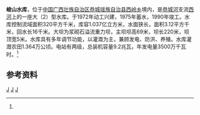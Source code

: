 {{Infobox Reservoir 
|name = 峻山水库
|nickname =
|image = 
|image_caption = 
|map = 
|map_caption = 
|pushpin_map = China Guangxi
|pushpin_map_caption = 峻山水库在广西的位置
|code = BHA52601173
|class = 大（2）型水库
|location_of_reservoir = [[广西壮族自治区|广西壮族自治区]]<br>[[恭城瑶族自治县|恭城瑶族自治县]][[西岭乡|西岭乡]]
|location_of_dam = 
|inflow =
|outflow = [[西河_(恭城河)|西河]]
|catchment_area = 320
|reservoir_area = 
|mean_depth = 
|maximum_depth = 
|flood_level = 
|normal_water_level =
|dead_water_level = 
|water_quality = 
|island = 
|maximum_storage_capacity = 
|normal_storage_capacity =
|dead_storage_capacity = 
|type_of_dam =浆砌石溢流重力坝
|elevation_of_dam = 
|height_of_dam = 69
|length_of_dam =220
|width_of_dam =5
|installed_capacity = 9.2兆瓦
|irrigated_area =1.364万公顷
|start = 1972年
|complete = 1990年
|cost = 
|emigrate =
|latd = 24
|latm = 58
|lats = 31
|latNS =N 
|longd = 110
|longm = 45
|longs = 41
|longEW = E
|website = 
|footnotes = <ref name="中国河湖大典">{{cite book zh |author=《[[中国河湖大典|中国河湖大典]]》编纂委员会 |title=《中国河湖大典·珠江卷》 |format=M |edition=1 |location=北京 |publisher=中国水利水电出版社 |date=2013年1月 |pages=196页 |id= ISBN 978-7-5170-0561-2}}</ref>
}}
<mapframe latitude="24.9869" longitude="110.7442" zoom="13" width="280" height="300" align="right" />
'''峻山水库'''，位于[[中国|中国]][[广西壮族自治区|广西壮族自治区]][[恭城瑶族自治县|恭城瑶族自治县]][[西岭乡|西岭乡]]境内，是[[恭城河|恭城河]]支流[[西河_(恭城河)|西河]]上的一座大（2）型水库。于1972年动工兴建，1975年蓄水，1990年竣工。水库控制流域面积320平方千米，库容1.037亿立方米，水面狭长，面积3.12平方千米，回水长16千米。大坝为浆砌石溢流重力坝，主坝坝高69米，坝长220米，坝顶宽5米。水库具有多年调节功能，以灌溉为主，兼顾发电、防洪、养殖。水库灌溉农田1.364万公顷。电站有两级，总装机容量9.2兆瓦，年发电量3500万千瓦时。<ref name="中国河湖大典"/>

==参考资料==
{{reflist}}
[[Category:桂江水系|J]]
[[Category:广西水库|J]]
[[Category:西江水庫|J]]